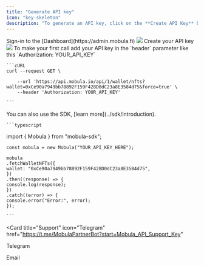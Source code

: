 ```yaml
---
title: "Generate API key"
icon: "key-skeleton"
description: "To generate an API key, click on the **Create API Key** button on your [Dashboard](https://admin.mobula.fi) and assign a name to your key. This will enable you to enjoy enhanced rate limits."
---
```


<Steps>
  <Step title="First Step">
    Sign-in to the [Dashboard](https://admin.mobula.fi)
    <Frame>
      <img src="https://i.imgur.com/6k9DBZM.png" />
    </Frame>
  </Step>
  <Step title="Second Step">
    Create your API key
    <Frame>
      <img src="https://i.imgur.com/gtr12UF.png" />
    </Frame>
  </Step>
  <Step title="Third Step">
    To make your first call add your API key in the `header` parameter like this `Authorization: YOUR_API_KEY`

    ```cURL
    curl --request GET \

        --url 'https://api.mobula.io/api/1/wallet/nfts?wallet=0xCe90a7949bb78892F159F428D0dC23a8E3584d75&force=true' \
        --header 'Authorization: YOUR_API_KEY'

    ```

</Step>
  <Step title="Fourth Step">
    You can also use the SDK, [learn more](../sdk/introduction).
   
    ```typescript
   import { Mobula } from "mobula-sdk";

    const mobula = new Mobula("YOUR_API_KEY_HERE");

    mobula
    .fetchWalletNFTs({
    wallet: "0xCe90a7949bb78892F159F428D0dC23a8E3584d75",
    })
    .then((response) => {
    console.log(response);
    })
    .catch((error) => {
    console.error("Error:", error);
    });

    ```

</Step>
</Steps>

<CardGroup>

<Card
  title="Support"
  icon="Telegram"
  href="https://t.me/MobulaPartnerBot?start=Mobula_API_Support_Key"
>
  Telegram
</Card>

<Card title="Need help?" icon="envelope" href="mailto:contact@mobulalabs.org">
  Email
</Card>

</CardGroup>
